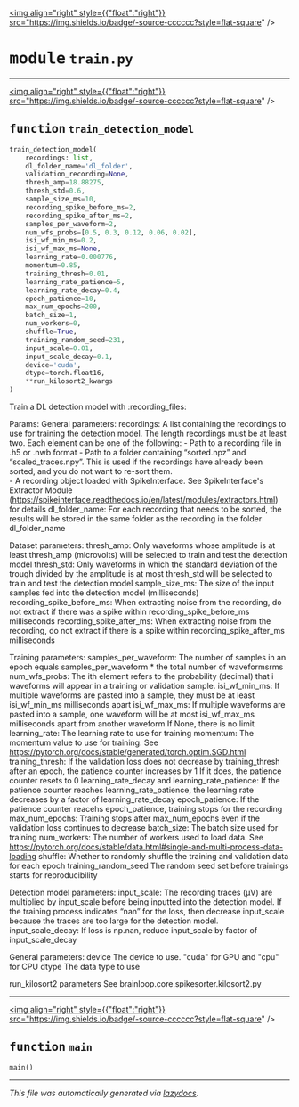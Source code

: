 <!-- markdownlint-disable -->

<a href="https://github.com/braingeneers/brainloop/blob/main/brainloop/core/spikedetector/train.py#L0"><img align="right" style={{"float":"right"}} src="https://img.shields.io/badge/-source-cccccc?style=flat-square" /></a>

# <kbd>module</kbd> `train.py`





---

<a href="https://github.com/braingeneers/brainloop/blob/main/brainloop/core/spikedetector/train.py#L11"><img align="right" style={{"float":"right"}} src="https://img.shields.io/badge/-source-cccccc?style=flat-square" /></a>

## <kbd>function</kbd> `train_detection_model`

```python
train_detection_model(
    recordings: list,
    dl_folder_name='dl_folder',
    validation_recording=None,
    thresh_amp=18.88275,
    thresh_std=0.6,
    sample_size_ms=10,
    recording_spike_before_ms=2,
    recording_spike_after_ms=2,
    samples_per_waveform=2,
    num_wfs_probs=[0.5, 0.3, 0.12, 0.06, 0.02],
    isi_wf_min_ms=0.2,
    isi_wf_max_ms=None,
    learning_rate=0.000776,
    momentum=0.85,
    training_thresh=0.01,
    learning_rate_patience=5,
    learning_rate_decay=0.4,
    epoch_patience=10,
    max_num_epochs=200,
    batch_size=1,
    num_workers=0,
    shuffle=True,
    training_random_seed=231,
    input_scale=0.01,
    input_scale_decay=0.1,
    device='cuda',
    dtype=torch.float16,
    **run_kilosort2_kwargs
)
```

Train a DL detection model with :recording_files: 

Params:  General parameters:  recordings:  A list containing the recordings to use for training the detection model. The length recordings must be at least two.   Each element can be one of the following: 
                - Path to a recording file in .h5 or .nwb format 
                - Path to a folder containing “sorted.npz” and “scaled_traces.npy”.   This is used if the recordings have already been sorted, and you do not want to re-sort them.  
                - A recording object loaded with SpikeInterface. See SpikeInterface's Extractor Module (https://spikeinterface.readthedocs.io/en/latest/modules/extractors.html) for details  dl_folder_name:  For each recording that needs to be sorted, the results will be stored in the same folder as the recording in the folder dl_folder_name   

 Dataset parameters:  thresh_amp:  Only waveforms whose amplitude is at least thresh_amp (microvolts) will be selected to train and test the detection model  thresh_std:  Only waveforms in which the standard deviation of the trough divided by the amplitude is at most thresh_std will be selected to train and test the detection model  sample_size_ms:  The size of the input samples fed into the detection model (milliseconds)  recording_spike_before_ms:  When extracting noise from the recording, do not extract if there was a spike within recording_spike_before_ms milliseconds  recording_spike_after_ms:  When extracting noise from the recording, do not extract if there is a spike within recording_spike_after_ms milliseconds  

 Training parameters:  samples_per_waveform:  The number of samples in an epoch equals samples_per_waveform * the total number of waveformsrms  num_wfs_probs:  The ith element refers to the probability (decimal) that i waveforms will appear in a training or validation sample.  isi_wf_min_ms:  If multiple waveforms are pasted into a sample, they must be at least isi_wf_min_ms milliseconds apart  isi_wf_max_ms:  If multiple waveforms are pasted into a sample, one waveform will be at most isi_wf_max_ms milliseconds apart from another waveform  If None, there is no limit  learning_rate:  The learning rate to use for training   momentum:  The momentum value to use for training. See https://pytorch.org/docs/stable/generated/torch.optim.SGD.html  training_thresh:  If the validation loss does not decrease by training_thresh after an epoch, the patience counter increases by 1  If it does, the patience counter resets to 0  learning_rate_decay and learning_rate_patience:  If the patience counter reaches learning_rate_patience, the learning rate decreases by a factor of learning_rate_decay  epoch_patience:  If the patience counter reacehs epoch_patience, training stops for the recording  max_num_epochs:  Training stops after max_num_epochs even if the validation loss continues to decrease  batch_size:  The batch size used for training  num_workers:  The number of workers used to load data. See https://pytorch.org/docs/stable/data.html#single-and-multi-process-data-loading  shuffle:  Whether to randomly shuffle the training and validation data for each epoch  training_random_seed  The random seed set before trainings starts for reproducibility  

 Detection model parameters:  input_scale:  The recording traces (μV) are multiplied by input_scale before being inputted into the detection model.   If the training process indicates “nan” for the loss, then decrease input_scale because the traces are too large for the detection model.   input_scale_decay:  If loss is np.nan, reduce input_scale by factor of input_scale_decay  

 General parameters:  device  The device to use. "cuda" for GPU and "cpu" for CPU  dtype  The data type to use  

 run_kilosort2 parameters  See brainloop.core.spikesorter.kilosort2.py 


---

<a href="https://github.com/braingeneers/brainloop/blob/main/brainloop/core/spikedetector/train.py#L223"><img align="right" style={{"float":"right"}} src="https://img.shields.io/badge/-source-cccccc?style=flat-square" /></a>

## <kbd>function</kbd> `main`

```python
main()
```








---

_This file was automatically generated via [lazydocs](https://github.com/ml-tooling/lazydocs)._
